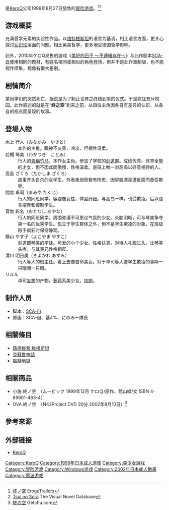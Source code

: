 {{Infobox animanga/Headerofja
|日文名稱= 終ノ空
|圖像=終之空遊戲封面.jpg
|說明=《終之空》遊戲封面
|假名= ついのそら
|羅馬字= Tsui no Sora
|類型= [[戀愛|戀愛]]、[[校園|校園]]
}}
{{Infobox animanga/Game
|標題= 
|類型=[[戀愛冒險|戀愛冒險]]
|使用平台=Windows 95/98
|遊戲引擎=
|開發團隊=[[KeroQ|KeroQ]]
|代理商=KeroQ
|製作人=SCA-自
|監製=
|腳本=SCA-自
|人物設定=SCA-自、基4%、にのみー隊長
|音樂=
|遊戲人數=1
|發售日= 1999年8月27日<br>2001年6月15日（廉價版）
|對象年齡=18禁
|結局數=2
}}
{{Infobox animanga/OVA
|ONA= 
|標題= 
|原案= 
|原作= KeroQ
|總導演= 
|導演= 
|系列構成= 
|劇本= 
|人物原案= 
|人物設定= 
|機械設定= 
|音樂= 
|音樂製作= 
|動畫製作= 
|製作= 
|書籍= 
|出版商= 
|代理發行= N43 Project
|其他代理發行=
|網路= 
|發售日= 2002年8月10日
|開始= 
|結束= 
|話數= 1
|其他= 成人動畫
|版權= 
}}
{{Infobox animanga/Footerofja}}
{{日本作品|终之空|終ノ空}}是[[KeroQ|KeroQ]]公司1999年8月27日發售的[[冒险游戏|冒险游戏]]。<ref>[http://erogetrailers.com/soft/2908 終ノ空] {{Wayback|url=http://erogetrailers.com/soft/2908 |date=20161009205331 }}ErogeTrailers{{ja}}</ref><ref>[https://vndb.org/v3246 Tsui no Sora] {{Wayback|url=https://vndb.org/v3246 |date=20190702011845 }}The Visual Novel Database{{en}}</ref>
==游戏概要==
充满哲学元素的实验性作品。以[[维特根斯坦|维特根斯坦]]的语言为基调，相比语言方面，更关心探讨[[认识论|认识论]]层面的问题。相比英美哲学，更多地受德国哲学影响。

此外，2010年ケロQ发售的游戏《[[美好的日子_～不連續存在～|美好的日子 ～不連續存在～]]》与此作剧本[[SCA-自|SCA-自]]使用相同的题材，有姓名相同或相似的角色登场，但并不是此作重制版，也不能视作续集，视角有很大差别。

==剧情简介==
某同学们的突然死亡，据说是为了制止世界之终结到来的仪式。于是疯狂充斥校园。此作叙述的就是在“'''终之空'''”到来之前，从四位主角因各自有差异的认识，从各自的视点而呈现的故事。

==登場人物==
;水上 行人（みなかみ　ゆきと）
:本作的主角。眼神不友善，冷淡，但根性温柔。
;若槻 琴美（わかつき　ことみ）
:行人的[[青梅竹马|青梅竹马]]。本作女主角。参加了学校的[[剑道|剑道]]部。成绩优秀、体育全能的才女，但不因此而傲慢，性格温柔。是班上唯一对高岛以好意相待的人。
;高島 ざくろ（たかしま ざくろ）
:故事开头自杀的女学生。外表柔弱而若有所思，因容貌漂亮遭反感而备受欺辱。
;間宮 卓司（まみや たくじ）
:行人的同班同学。容姿像女性，体型纤细。与高岛一样，也受欺凌。后以语言摆弄和控制学生。
;音無 彩名（おとなし あやな）
:行人的同班同学。周围弥漫不可思议气氛的少女。头脑明晰，可与琴美争夺第一名的优秀学生。孤立于学生群体之外，但不是学生欺凌的对象。在班级陷于疯狂时保持静观。
;横山 やす子（よこやま やすこ）
:剑道部琴美的学妹。可爱的小个少女。性格认真，对待人礼貌过头，让琴美头疼。与其表兄性格相反。
;清川 明日美（きよかわ あすみ）
:行人等人的班主任。看上去像苦命美女。对于卓司等人遭学生欺凌的事睁一只眼闭一只眼。
;リルル
:卓司[[妄想|妄想]]的产物，[[萝莉|萝莉]]系美少女。[[扶她|扶她]]。

==制作人员==
*脚本：[[SCA-自|SCA-自]]
*原画：SCA-自、基4%、にのみー隊長

==相關條目==
*[[路德維希·維根斯坦|路德維希·維根斯坦]]
*[[克蘇魯神話|克蘇魯神話]]
*[[腦髓地獄|腦髓地獄]]

==相關商品==
*小説 終ノ空　（ムービック 1999年12月 ケロＱ/原作、館山緑/文 ISBN 4-89601-463-4）
*OVA 終ノ空　（N43Project DVD 30分 2002年8月10日）<ref>[http://www.getchu.com/soft.phtml?id=13183 終の空] {{Wayback|url=http://www.getchu.com/soft.phtml?id=13183 |date=20110805093152 }}Getchu.com{{ja}}</ref>

==參考來源==
{{reflist}}

==外部链接==
*[http://www.keroq.co.jp/ KeroQ] {{Wayback|url=http://www.keroq.co.jp/ |date=20100207225850 }}{{ja}}

{{KeroQ}}

{{DEFAULTSORT:Tsui no Sora}}
[[Category:KeroQ|Category:KeroQ]]
[[Category:1999年日本成人游戏|Category:1999年日本成人游戏]]
[[Category:美少女游戏|Category:美少女游戏]]
[[Category:冒险游戏|Category:冒险游戏]]
[[Category:Windows游戏|Category:Windows游戏]]
[[Category:2002年日本成人動畫|Category:2002年日本成人動畫]]
[[Category:電波游戏|Category:電波游戏]]